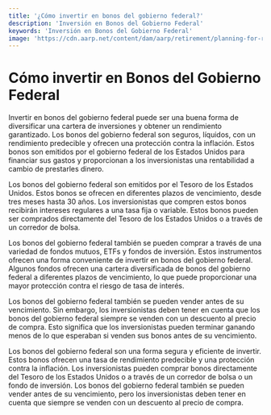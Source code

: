 ```yaml
---
title: '¿Cómo invertir en bonos del gobierno federal?'
description: 'Inversión en Bonos del Gobierno Federal'
keywords: 'Inversión en Bonos del Gobierno Federal'
image: 'https://cdn.aarp.net/content/dam/aarp/retirement/planning-for-retirement/2022/03/1140-stock-market-downturn-chart-esp.imgcache.rev.web.900.517.jpg'
---
```




# Cómo invertir en Bonos del Gobierno Federal

Invertir en bonos del gobierno federal puede ser una buena forma de diversificar una cartera de inversiones y obtener un rendimiento garantizado. Los bonos del gobierno federal son seguros, líquidos, con un rendimiento predecible y ofrecen una protección contra la inflación. Estos bonos son emitidos por el gobierno federal de los Estados Unidos para financiar sus gastos y proporcionan a los inversionistas una rentabilidad a cambio de prestarles dinero.

<ImageAdd source="https://media.diariolasamericas.com/p/9600031ea0e3533465a88c8f13a5fc97/adjuntos/216/imagenes/001/764/0001764668/miami-dade-buses.jpg"/>

Los bonos del gobierno federal son emitidos por el Tesoro de los Estados Unidos. Estos bonos se ofrecen en diferentes plazos de vencimiento, desde tres meses hasta 30 años. Los inversionistas que compren estos bonos recibirán intereses regulares a una tasa fija o variable. Estos bonos pueden ser comprados directamente del Tesoro de los Estados Unidos o a través de un corredor de bolsa.

<ImageAdd source="https://www.elnuevodia.com/resizer/zzEi7JNI9dRqMedzymEXsO1mUSE=/829x0/filters:quality(75):format(jpeg):focal(1047x468:1057x458)/cloudfront-us-east-1.images.arcpublishing.com/gfrmedia/M6NNAHSELJBORGVY5TUXRUCJEQ.jpg"/>

Los bonos del gobierno federal también se pueden comprar a través de una variedad de fondos mutuos, ETFs y fondos de inversión. Estos instrumentos ofrecen una forma conveniente de invertir en bonos del gobierno federal. Algunos fondos ofrecen una cartera diversificada de bonos del gobierno federal a diferentes plazos de vencimiento, lo que puede proporcionar una mayor protección contra el riesgo de tasa de interés.

<ImageAdd source="https://i0.wp.com/qpwebsite.s3.amazonaws.com/uploads/2020/07/16672666w.jpg?fit=800%2C533&ssl=1"/>

Los bonos del gobierno federal también se pueden vender antes de su vencimiento. Sin embargo, los inversionistas deben tener en cuenta que los bonos del gobierno federal siempre se venden con un descuento al precio de compra. Esto significa que los inversionistas pueden terminar ganando menos de lo que esperaban si venden sus bonos antes de su vencimiento.

Los bonos del gobierno federal son una forma segura y eficiente de invertir. Estos bonos ofrecen una tasa de rendimiento predecible y una protección contra la inflación. Los inversionistas pueden comprar bonos directamente del Tesoro de los Estados Unidos o a través de un corredor de bolsa o un fondo de inversión. Los bonos del gobierno federal también se pueden vender antes de su vencimiento, pero los inversionistas deben tener en cuenta que siempre se venden con un descuento al precio de compra.